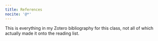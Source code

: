```yaml
---
title: References
nocite: '@*'
---
```


This is everything in my Zotero bibliography for this class, not all of which actually made it onto the reading list.